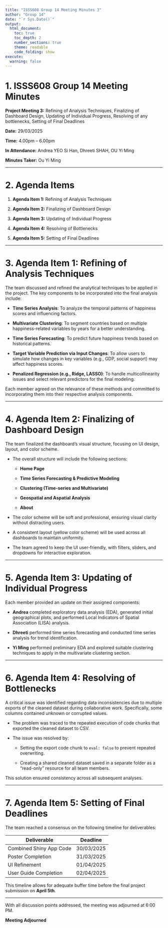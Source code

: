 ```yaml
---
title: "ISSS608 Group 14 Meeting Minutes 3"
author: "Group 14"
date: "`r Sys.Date()`"
output:
  html_document:
    toc: true
    toc_depth: 2
    number_sections: true
    theme: readable
    code_folding: show
execute: 
  warning: false
---
```


# 1. ISSS608 Group 14 Meeting Minutes

**Project Meeting 3:** Refining of Analysis Techniques, Finalizing of Dashboard Design, Updating of Individual Progress, Resolving of any bottlenecks, Setting of Final Deadlines

**Date:** 29/03/2025

**Time:** 4.00pm -- 6.00pm

**In Attendance:** Andrea YEO Si Han, Dhreeti SHAH, OU Yi Ming

**Minutes Taker:** Ou Yi Ming

------------------------------------------------------------------------

# 2. Agenda Items

1.  **Agenda Item 1:** Refining of Analysis Techniques

2.  **Agenda Item 2:** Finalizing of Dashboard Design

3.  **Agenda Item 3:** Updating of Individual Progress

4.  **Agenda Item 4:** Resolving of Bottlenecks

5.  **Agenda Item 5:** Setting of Final Deadlines

------------------------------------------------------------------------

# 3. Agenda Item 1: Refining of Analysis Techniques

The team discussed and refined the analytical techniques to be applied in the project. The key components to be incorporated into the final analysis include:

-   **Time Series Analysis**: To analyze the temporal patterns of happiness scores and influencing factors.

-   **Multivariate Clustering**: To segment countries based on multiple happiness-related variables by years for a better understanding.

-   **Time Series Forecasting**: To predict future happiness trends based on historical patterns.

-   **Target Variable Prediction via Input Changes**: To allow users to simulate how changes in key variables (e.g., GDP, social support) may affect happiness scores.

-   **Penalized Regression (e.g., Ridge, LASSO)**: To handle multicollinearity issues and select relevant predictors for the final modeling.

Each member agreed on the relevance of these methods and committed to incorporating them into their respective analysis components.

------------------------------------------------------------------------

# 4. Agenda Item 2: Finalizing of Dashboard Design

The team finalized the dashboard's visual structure, focusing on UI design, layout, and color scheme.

-   The overall structure will include the following sections:

    -   **Home Page**

    -   **Time Series Forecasting & Predictive Modeling**

    -   **Clustering (Time-series and Multivariate)**

    -   **Geospatial and Aspatial Analysis**

    -   **About**

-   The color scheme will be soft and professional, ensuring visual clarity without distracting users.

-   A consistent layout (yellow color scheme) will be used across all dashboards to maintain uniformity.

-   The team agreed to keep the UI user-friendly, with filters, sliders, and dropdowns for interactive exploration.

------------------------------------------------------------------------

# 5. Agenda Item 3: Updating of Individual Progress

Each member provided an update on their assigned components:

-   **Andrea** completed exploratory data analysis (EDA), generated initial geographical plots, and performed Local Indicators of Spatial Association (LISA) analysis.

-   **Dhreeti** performed time series forecasting and conducted time series analysis for trend identification.

-   **Yi Ming** performed preliminary EDA and explored suitable clustering techniques to apply in the multivariate clustering section.

------------------------------------------------------------------------

# 6. Agenda Item 4: Resolving of Bottlenecks

A critical issue was identified regarding data inconsistencies due to multiple exports of the cleaned dataset during collaborative work. Specifically, some columns contained unknown or corrupted values.

-   The problem was traced to the repeated execution of code chunks that exported the cleaned dataset to CSV.

-   The issue was resolved by:

    -   Setting the export code chunk to `eval: false` to prevent repeated overwriting.

    -   Creating a shared cleaned dataset saved in a separate folder as a "read-only" resource for all team members.

This solution ensured consistency across all subsequent analyses.

------------------------------------------------------------------------

# 7. Agenda Item 5: Setting of Final Deadlines

The team reached a consensus on the following timeline for deliverables:

| Deliverable             | Deadline   |
|-------------------------|------------|
| Combined Shiny App Code | 30/03/2025 |
| Poster Completion       | 31/03/2025 |
| UI Refinement           | 01/04/2025 |
| User Guide Completion   | 02/04/2025 |

This timeline allows for adequate buffer time before the final project submission on **April 5th**.

------------------------------------------------------------------------

With all discussion points addressed, the meeting was adjourned at 6:00 PM.

**Meeting Adjourned**
